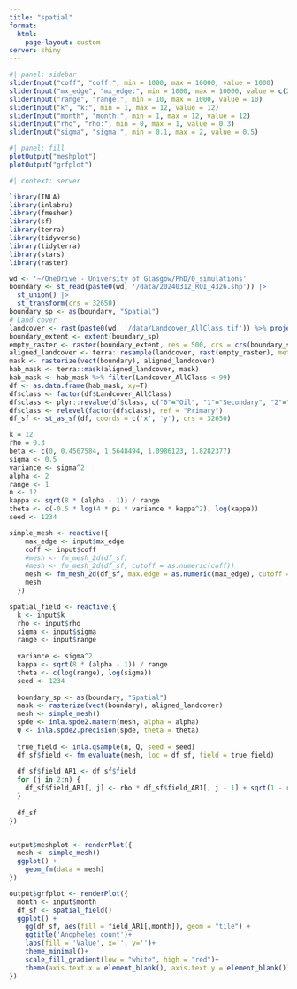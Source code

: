 ```yaml
---
title: "spatial"
format: 
  html:
    page-layout: custom
server: shiny
---
```


```r
#| panel: sidebar
sliderInput("coff", "coff:", min = 1000, max = 10000, value = 1000)
sliderInput("mx_edge", "mx_edge:", min = 1000, max = 10000, value = c(2500, 5000))
sliderInput("range", "range:", min = 10, max = 1000, value = 10)
sliderInput("k", "k:", min = 1, max = 12, value = 12)
sliderInput("month", "month:", min = 1, max = 12, value = 12)
sliderInput("rho", "rho:", min = 0, max = 1, value = 0.3)
sliderInput("sigma", "sigma:", min = 0.1, max = 2, value = 0.5)

```

```r
#| panel: fill
plotOutput("meshplot")
plotOutput("grfplot")
```

```r
#| context: server

library(INLA)
library(inlabru)
library(fmesher)
library(sf)
library(terra)
library(tidyverse)
library(tidyterra)
library(stars)
library(raster)

wd <- '~/OneDrive - University of Glasgow/PhD/0_simulations'
boundary <- st_read(paste0(wd, '/data/20240312_ROI_4326.shp')) |> 
  st_union() |> 
  st_transform(crs = 32650)
boundary_sp <- as(boundary, "Spatial")
# Land cover
landcover <- rast(paste0(wd, '/data/Landcover_AllClass.tif')) %>% project(crs(boundary)) %>% raster::crop(boundary)
boundary_extent <- extent(boundary_sp)
empty_raster <- raster(boundary_extent, res = 500, crs = crs(boundary_sp))
aligned_landcover <- terra::resample(landcover, rast(empty_raster), method = "near")
mask <- rasterize(vect(boundary), aligned_landcover)
hab_mask <- terra::mask(aligned_landcover, mask)
hab_mask <- hab_mask %>% filter(Landcover_AllClass < 99)
df <- as.data.frame(hab_mask, xy=T)
df$class <- factor(df$Landcover_AllClass)
df$class <- plyr::revalue(df$class, c("0"="Oil", "1"="Secondary", "2"="Primary", "3"="Plantation", "4"="Built"))
df$class <- relevel(factor(df$class), ref = "Primary")
df_sf <- st_as_sf(df, coords = c('x', 'y'), crs = 32650)

k = 12
rho = 0.3
beta <- c(0, 0.4567584, 1.5648494, 1.0986123, 1.8282377)
sigma <- 0.5
variance <- sigma^2
alpha <- 2
range <- 1
n <- 12
kappa <- sqrt(8 * (alpha - 1)) / range
theta <- c(-0.5 * log(4 * pi * variance * kappa^2), log(kappa))
seed <- 1234

simple_mesh <- reactive({
    max_edge <- input$mx_edge
    coff <- input$coff
    #mesh <- fm_mesh_2d(df_sf)
    #mesh <- fm_mesh_2d(df_sf, cutoff = as.numeric(coff))
    mesh <- fm_mesh_2d(df_sf, max.edge = as.numeric(max_edge), cutoff = as.numeric(coff))
    mesh
  })

spatial_field <- reactive({
  k <- input$k
  rho <- input$rho
  sigma <- input$sigma
  range <- input$range
  
  variance <- sigma^2
  kappa <- sqrt(8 * (alpha - 1)) / range
  theta <- c(log(range), log(sigma))
  seed <- 1234
  
  boundary_sp <- as(boundary, "Spatial")
  mask <- rasterize(vect(boundary), aligned_landcover)
  mesh <- simple_mesh()
  spde <- inla.spde2.matern(mesh, alpha = alpha)
  Q <- inla.spde2.precision(spde, theta = theta)
  
  true_field <- inla.qsample(n, Q, seed = seed)
  df_sf$field <- fm_evaluate(mesh, loc = df_sf, field = true_field)
  
  df_sf$field_AR1 <- df_sf$field 
  for (j in 2:n) {
    df_sf$field_AR1[, j] <- rho * df_sf$field_AR1[, j - 1] + sqrt(1 - rho^2) * df_sf$field[, j]  
  }
  
  df_sf
})


output$meshplot <- renderPlot({
  mesh <- simple_mesh()
  ggplot() +
    geom_fm(data = mesh)
})

output$grfplot <- renderPlot({
  month <- input$month
  df_sf <- spatial_field()
  ggplot() +
    gg(df_sf, aes(fill = field_AR1[,month]), geom = "tile") +
    ggtitle('Anopheles count')+
    labs(fill = 'Value', x='', y='')+
    theme_minimal()+
    scale_fill_gradient(low = "white", high = "red")+
    theme(axis.text.x = element_blank(), axis.text.y = element_blank())
})

```

